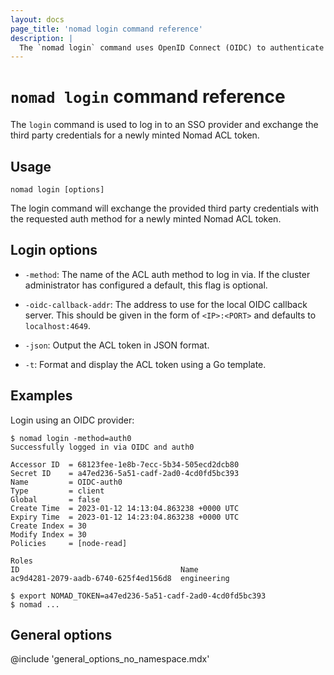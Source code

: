 ```yaml
---
layout: docs
page_title: 'nomad login command reference'
description: |
  The `nomad login` command uses OpenID Connect (OIDC) to authenticate a user with a single sign-on (SSO) provider. Nomad creates an access control list (ACL) token after successful authentication.
---
```


# `nomad login` command reference

The `login` command is used to log in to an SSO provider and exchange the third
party credentials for a newly minted Nomad ACL token.

## Usage

```plaintext
nomad login [options]
```

The login command will exchange the provided third party credentials with the
requested auth method for a newly minted Nomad ACL token.

## Login options

- `-method`: The name of the ACL auth method to log in via. If the cluster
  administrator has configured a default, this flag is optional.

- `-oidc-callback-addr`: The address to use for the local OIDC callback server.
  This should be given in the form of `<IP>:<PORT>` and defaults to
  `localhost:4649`.

- `-json`: Output the ACL token in JSON format.

- `-t`: Format and display the ACL token using a Go template.

## Examples

Login using an OIDC provider:

```shell-session
$ nomad login -method=auth0
Successfully logged in via OIDC and auth0

Accessor ID  = 68123fee-1e8b-7ecc-5b34-505ecd2dcb80
Secret ID    = a47ed236-5a51-cadf-2ad0-4cd0fd5bc393
Name         = OIDC-auth0
Type         = client
Global       = false
Create Time  = 2023-01-12 14:13:04.863238 +0000 UTC
Expiry Time  = 2023-01-12 14:23:04.863238 +0000 UTC
Create Index = 30
Modify Index = 30
Policies     = [node-read]

Roles
ID                                    Name
ac9d4281-2079-aadb-6740-625f4ed156d8  engineering

$ export NOMAD_TOKEN=a47ed236-5a51-cadf-2ad0-4cd0fd5bc393
$ nomad ...
```

## General options

@include 'general_options_no_namespace.mdx'
